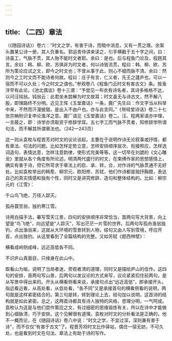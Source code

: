 ```yaml
---
---
---
```

title: （二四）章法
---




（《随园诗话》）卷六：“时文之学，有害于诗，而暗中消息，又有一贯之理。余案头置某公诗一册，其人负重名。郭运青侍讲来读之，引手横截于五十字之间，曰：诗虽工，气脉不贯，其人殆不能时文者耶。余曰：是也。后与程鱼门论及，程韪其言。余曰：韩、柳、欧、苏俱非为时文者，何以诗皆流贯。程曰：韩、柳、欧、苏所为策论应试之文，即今之时文也；不曾从事于此，则心不细而脉不清。余曰：然则今之工时文而不能诗者何故。程曰：庄子有言，仁义者，先王之蘧庐也，可以一宿而不可以久处；今之时文之谓也。”参观卷八《程鱼门云时文有害古文》条。按渔洋早有此论。《池北偶谈》卷十三谓：“予尝见一布衣有诗名者，其诗多格格不达，以问汪钝翁。钝翁云：此君坐未尝解为时文故耳；时文虽无与诗古文，然不解八股，即理路终不分明。近见王恽《玉堂嘉话》一条，鹿厂先生曰：作文字当从科举中来，不然而汗漫披猖，是出入不由户也。亦与此言同。”《带经堂诗话》卷二十七张宗柟附识复申论渔洋之意。鹿厂语见《玉堂嘉话》卷二。汪、程两家语亦中理，一言蔽之，即：诗学亦须取资于修辞学耳。五七字工而气脉不贯者，知修辞学所谓句法，而不解其所谓章法也。（242—243页）

这一则从袁枚与程晋芳对时文的议论谈起，主要在于说明作诗无论叙事或抒情，都有章法、句法的问题。比如怎样定势立意，怎样安排顺序层次、衔接照应，怎样选词造句、表情达意，怎样注意韵律，使形式完美等等。这一切早在刘勰的《文心雕龙》里就从各个角度有所论述。明清两代盛行的时文，在束缚作家的思想感情上，确实有害于诗，但它所苛求于章法上的启、承、转，合，对作诗的气脉贯通不无好处。比如袁枚举出的韩愈、柳宗元、欧阳修、苏轼，他们作诗都是独抒胸臆，表达自己的真实情感和独有个性，同时又是讲究修辞、造句和整体结构的。比如：柳宗元的《江雪》：

千山鸟飞绝，万径人踪灭。

孤舟蓑笠翁，独钓寒江雪。





诗用白描手法，摹写雪天江景，四句的安排顺序非常恰当，首两句写大背景，向上望是“鸟飞绝”，向远望是“人踪灭”，写出茫茫一片雪的世界。后两句写孤舟渔翁独钓，点出渔翁来，这就从大环境的雪景转到人物，结句又由人写到雪境，呼应开首，点出独钓。从这里看到了全篇结构的完整。又如苏轼《题西林壁》：

横看成岭侧成峰，远近高低各不同。

不识庐山真面目，只缘身在此山中。





取看山为喻，说明了当局者迷，旁观者清的道理，同时又是描绘庐山的佳作。这四句的安排，首两句写山景，后两句以发议论的方式来写，议论紧紧扣住前两句，是从写景中得出来的。开头从横看侧看来说，承接句点出“远近高低”，即承接开头，指远看近看，从高处看，从低处看，“各不同”又是承接首句的横看侧看的说明，两句就是这样紧密结合的。第三句是转，转到理论上去，结句加以说明。这首诗的结构就是如此紧密。总之，这两首诗都具有诗人独特的风格，思理分明，一气呵成。袁枚认为这是与他们尝作策应之文，有过细密的思维锻炼有关，所以在诗中才能做到心细脉清，巧于安排。这个见解很有道理。袁枚对时文的分析看法是正确的，他不一概而论，在《随园诗话》卷八中说：“时文之学，不宜过深，深则兼有害于诗”，而不仅仅“有害于古文”了。程晋芳将时文比作驿站，偶住一宿无妨，不可久处，也是看到时文在句法、章法上有助于诗的写作。